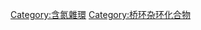 {{catmore}}
{{Commons cat|Quinuclidines}}

[[Category:含氮雜環|Category:含氮雜環]]
[[Category:桥环杂环化合物|Category:桥环杂环化合物]]